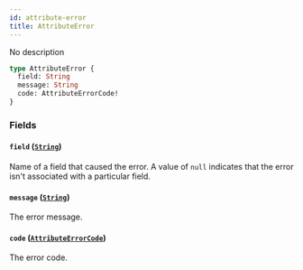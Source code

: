 ```yaml
---
id: attribute-error
title: AttributeError
---
```


No description

```graphql
type AttributeError {
  field: String
  message: String
  code: AttributeErrorCode!
}
```

### Fields

#### `field` ([`String`](../../../developer/api-reference/scalars/string))

Name of a field that caused the error. A value of `null` indicates that the error isn't associated with a particular field.

#### `message` ([`String`](../../../developer/api-reference/scalars/string))

The error message.

#### `code` ([`AttributeErrorCode`](../../../developer/api-reference/enums/attribute-error-code))

The error code.
